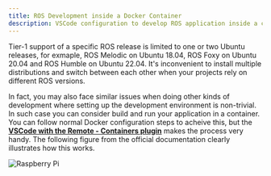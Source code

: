 ```yaml
---
title: ROS Development inside a Docker Container
description: VSCode configuration to develop ROS application inside a container
---
```


Tier-1 support of a specific ROS release is limited to one or two Ubuntu releases, for exmaple, ROS Melodic on Ubuntu 18.04, ROS Foxy on Ubuntu 20.04 and ROS Humble on Ubuntu 22.04. It's inconvenient to install multiple distributions and switch between each other when your projects rely on different ROS versions. 

In fact, you may also face similar issues when doing other kinds of development where setting up the development environment is non-trivial. In such case you can consider build and run your application in a container. You can follow normal Docker configuration steps to acheive this, but the [**VSCode with the Remote - Containers plugin**](https://code.visualstudio.com/docs/remote/containers) makes the process very handy. The following figure from the official documentation clearly illustrates how this works.

![Raspberry Pi](./figures/architecture-containers.png)

